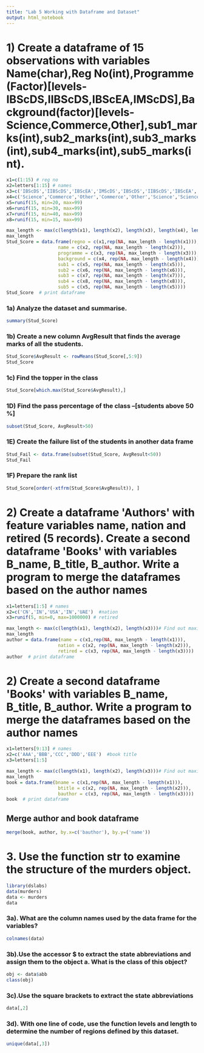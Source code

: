 ```yaml
---
title: "Lab 5 Working with Dataframe and Dataset"
output: html_notebook
---
```


# 1) Create a dataframe of 15 observations with variables Name(char),Reg No(int),Programme (Factor)[levels- IBScDS,IIBScDS,IBScEA,IMScDS],Background(factor)[levels- Science,Commerce,Other],sub1_marks(int),sub2_marks(int),sub3_marks(int),sub4_marks(int),sub5_marks(int).
```r
x1=c(1:15) # reg no
x2=letters[1:15] # names
x3=c('IBScDS','IIBScDS','IBScEA','IMScDS','IBScDS','IIBScDS','IBScEA','IMScDS','IBScDS','IIBScDS','IBScEA','IMScDS','IBScDS','IIBScDS','IBScEA') 
x4=c('Science','Commerce','Other','Commerce','Other','Science','Science','Commerce','Other','Commerce','Other','Other','Science','Commerce','Other')
x5=runif(15, min=20, max=99)
x6=runif(15, min=30, max=99)
x7=runif(15, min=40, max=99)
x8=runif(15, min=15, max=99)

max_length <- max(c(length(x1), length(x2), length(x3), length(x4), length(x5)))# Find out maximum length
max_length
Stud_Score = data.frame(regno = c(x1,rep(NA, max_length - length(x1))),
                   name = c(x2, rep(NA, max_length - length(x2))),
                   programme = c(x3, rep(NA, max_length - length(x3))),
                   background = c(x4, rep(NA, max_length - length(x4))),
                   sub1 = c(x5, rep(NA, max_length - length(x5))),
                   sub2 = c(x6, rep(NA, max_length - length(x6))),
                   sub3 = c(x7, rep(NA, max_length - length(x7))),
                   sub4 = c(x8, rep(NA, max_length - length(x8))),
                   sub5 = c(x5, rep(NA, max_length - length(x5))))
Stud_Score  # print dataframe
```

### 1a) Analyze the dataset and summarise.
```r
summary(Stud_Score)
```

### 1b) Create a new column AvgResult that finds the average marks of all the students.
```r
Stud_Score$AvgResult <- rowMeans(Stud_Score[,5:9])
Stud_Score
```

### 1c) Find the topper in the class
```r
Stud_Score[which.max(Stud_Score$AvgResult),]
```

### 1D) Find the pass percentage of the class –[students above 50 %]
```r
subset(Stud_Score, AvgResult>50)
```

### 1E) Create the failure list of the students in another data frame
```r
Stud_Fail <- data.frame(subset(Stud_Score, AvgResult<50))
Stud_Fail
```

### 1F) Prepare the rank list
```r
Stud_Score[order(-xtfrm(Stud_Score$AvgResult)), ]
```

# 2) Create a dataframe &#39;Authors&#39; with feature variables name, nation and retired (5 records). Create a second dataframe &#39;Books&#39; with variables B_name, B_title, B_author. Write a program to merge the dataframes based on the author names
```r
x1=letters[1:5] # names
x2=c('CN','IN','USA','IN','UAE')  #nation
x3=runif(5, min=0, max=1000000) # retired

max_length <- max(c(length(x1), length(x2), length(x3)))# Find out maximum length
max_length
author = data.frame(name = c(x1,rep(NA, max_length - length(x1))),
                   nation = c(x2, rep(NA, max_length - length(x2))),
                   retired = c(x3, rep(NA, max_length - length(x3))))
author  # print dataframe
```

# 2) Create a second dataframe &#39;Books&#39; with variables B_name, B_title, B_author. Write a program to merge the dataframes based on the author names
```r
x1=letters[9:13] # names
x2=c('AAA','BBB','CCC','DDD','EEE')  #book title
x3=letters[1:5]

max_length <- max(c(length(x1), length(x2), length(x3)))# Find out maximum length
max_length
book = data.frame(bname = c(x1,rep(NA, max_length - length(x1))),
                   btitle = c(x2, rep(NA, max_length - length(x2))),
                   bauthor = c(x3, rep(NA, max_length - length(x3))))
book  # print dataframe
```

## Merge author and book dataframe 
```r
merge(book, author, by.x=c('bauthor'), by.y=('name'))
```
# 3. Use the function str to examine the structure of the murders object.
```r
library(dslabs)
data(murders)
data <- murders
data
```

### 3a). What are the column names used by the data frame for the variables?
```r
colnames(data)
```


### 3b).Use the accessor $ to extract the state abbreviations and assign them to the object a. What is the class of this object?
```r
obj <- data$abb
class(obj)
```


### 3c).Use the square brackets to extract the state abbreviations
```r
data[,2]
```


### 3d). With one line of code, use the function levels and length to determine the number of regions defined by this dataset.
```r
unique(data[,3])
```